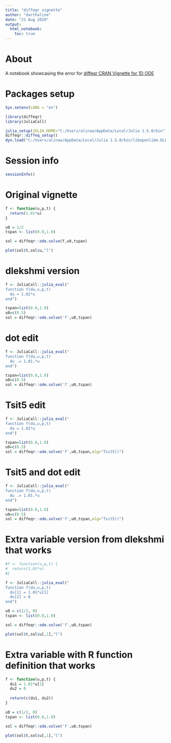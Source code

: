 ```yaml
---
title: "diffeqr vignette"
author: "darthaline"
date: "21 Aug 2020"
output:
  html_notebook:
    toc: true
---
```


# About

A notebook showcasing the error for [diffeqr CRAN Vignette for 1D ODE](https://cran.r-project.org/web/packages/diffeqr/vignettes/ode.html)

# Packages setup

```r
Sys.setenv(LANG = "en")

library(diffeqr)
library(JuliaCall)

julia_setup(JULIA_HOME="C:/Users/alinaa/AppData/Local/Julia 1.5.0/bin")
diffeqr::diffeq_setup()
dyn.load("C:/Users/alinaa/AppData/Local/Julia 1.5.0/bin/libopenlibm.DLL")
```
# Session info

```r
sessionInfo()
```

# Original vignette

```r
f <- function(u,p,t) {
  return(1.01*u)
}

u0 = 1/2
tspan <- list(0.0,1.0)

sol = diffeqr::ode.solve(f,u0,tspan)

plot(sol$t,sol$u,"l")

```

# dlekshmi version

```r
f <- JuliaCall::julia_eval("
function f(du,u,p,t)
  du = 1.01*u
end")

tspan=list(0.0,1.0)
u0=c(0.5)
sol = diffeqr::ode.solve('f',u0,tspan)

```

# dot edit

```r
f <- JuliaCall::julia_eval("
function f(du,u,p,t)
  du .= 1.01.*u
end")

tspan=list(0.0,1.0)
u0=c(0.5)
sol = diffeqr::ode.solve('f',u0,tspan)

```

# Tsit5 edit

```r
f <- JuliaCall::julia_eval("
function f(du,u,p,t)
  du = 1.01*u
end")

tspan=list(0.0,1.0)
u0=c(0.5)
sol = diffeqr::ode.solve('f',u0,tspan,alg="Tsit5()")

```

# Tsit5 and dot edit

```r
f <- JuliaCall::julia_eval("
function f(du,u,p,t)
  du .= 1.01.*u
end")

tspan=list(0.0,1.0)
u0=c(0.5)
sol = diffeqr::ode.solve('f',u0,tspan,alg="Tsit5()")
```

# Extra variable version from dlekshmi that works

```r
#f <- function(u,p,t) {
#  return(1.01*u)
#}

f <- JuliaCall::julia_eval("
function f(du,u,p,t)
  du[1] = 1.01*u[1]
  du[2] = 0
end")

u0 = c(1/2, 0)
tspan <- list(0.0,1.0)

sol = diffeqr::ode.solve('f',u0,tspan)

plot(sol$t,sol$u[,1],"l")

```
# Extra variable with R function definition that works

```r
f <- function(u,p,t) {
  du1 = 1.01*u[1]
  du2 = 0
  
  return(c(du1, du2))
}

u0 = c(1/2, 0)
tspan <- list(0.0,1.0)

sol = diffeqr::ode.solve('f',u0,tspan)

plot(sol$t,sol$u[,1],"l")

```
